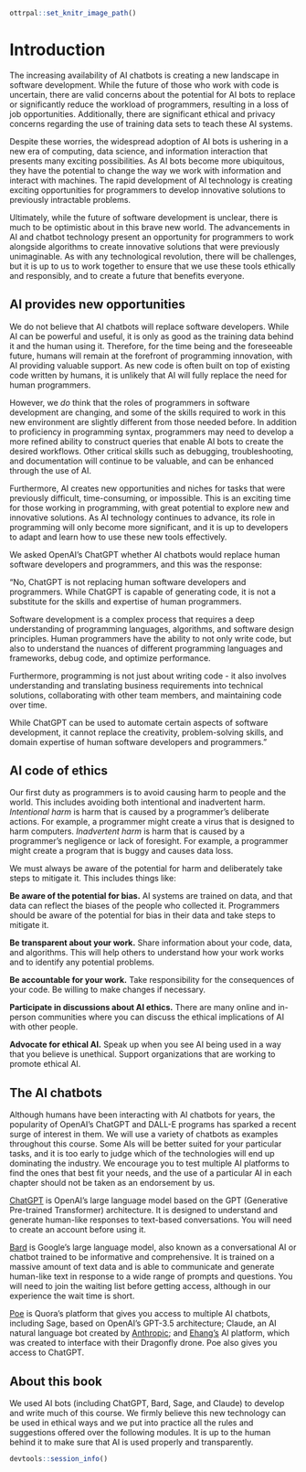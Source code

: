 
```r
ottrpal::set_knitr_image_path()
```

# Introduction

The increasing availability of AI chatbots is creating a new landscape in software development. While the future of those who work with code is uncertain, there are valid concerns about the potential for AI bots to replace or significantly reduce the workload of programmers, resulting in a loss of job opportunities. Additionally, there are significant ethical and privacy concerns regarding the use of training data sets to teach these AI systems.

Despite these worries, the widespread adoption of AI bots is ushering in a new era of computing, data science, and information interaction that presents many exciting possibilities. As AI bots become more ubiquitous, they have the potential to change the way we work with information and interact with machines. The rapid development of AI technology is creating exciting opportunities for programmers to develop innovative solutions to previously intractable problems.

Ultimately, while the future of software development is unclear, there is much to be optimistic about in this brave new world. The advancements in AI and chatbot technology present an opportunity for programmers to work alongside algorithms to create innovative solutions that were previously unimaginable. As with any technological revolution, there will be challenges, but it is up to us to work together to ensure that we use these tools ethically and responsibly, and to create a future that benefits everyone.

## AI provides new opportunities

We do not believe that AI chatbots will replace software developers. While AI can be powerful and useful, it is only as good as the training data behind it and the human using it. Therefore, for the time being and the foreseeable future, humans will remain at the forefront of programming innovation, with AI providing valuable support. As new code is often built on top of existing code written by humans, it is unlikely that AI will fully replace the need for human programmers.

However, we _do_ think that the roles of programmers in software development are changing, and some of the skills required to work in this new environment are slightly different from those needed before. In addition to proficiency in programming syntax, programmers may need to develop a more refined ability to construct queries that enable AI bots to create the desired workflows. Other critical skills such as debugging, troubleshooting, and documentation will continue to be valuable, and can be enhanced through the use of AI.

Furthermore, AI creates new opportunities and niches for tasks that were previously difficult, time-consuming, or impossible. This is an exciting time for those working in programming, with great potential to explore new and innovative solutions. As AI technology continues to advance, its role in programming will only become more significant, and it is up to developers to adapt and learn how to use these new tools effectively.

::: {.reflection}

We asked OpenAI's ChatGPT whether AI chatbots would replace human software developers and programmers, and this was the response:

"No, ChatGPT is not replacing human software developers and programmers. While ChatGPT is capable of generating code, it is not a substitute for the skills and expertise of human programmers.

Software development is a complex process that requires a deep understanding of programming languages, algorithms, and software design principles. Human programmers have the ability to not only write code, but also to understand the nuances of different programming languages and frameworks, debug code, and optimize performance.

Furthermore, programming is not just about writing code - it also involves understanding and translating business requirements into technical solutions, collaborating with other team members, and maintaining code over time.

While ChatGPT can be used to automate certain aspects of software development, it cannot replace the creativity, problem-solving skills, and domain expertise of human software developers and programmers."
:::

## AI code of ethics

Our first duty as programmers is to avoid causing harm to people and the world. This includes avoiding both intentional and inadvertent harm. _Intentional harm_ is harm that is caused by a programmer's deliberate actions. For example, a programmer might create a virus that is designed to harm computers. _Inadvertent harm_ is harm that is caused by a programmer's negligence or lack of foresight. For example, a programmer might create a program that is buggy and causes data loss.

We must always be aware of the potential for harm and deliberately take steps to mitigate it. This includes things like:

**Be aware of the potential for bias.** AI systems are trained on data, and that data can reflect the biases of the people who collected it. Programmers should be aware of the potential for bias in their data and take steps to mitigate it.

**Be transparent about your work.** Share information about your code, data, and algorithms. This will help others to understand how your work works and to identify any potential problems.

**Be accountable for your work.** Take responsibility for the consequences of your code. Be willing to make changes if necessary.

**Participate in discussions about AI ethics.** There are many online and in-person communities where you can discuss the ethical implications of AI with other people.

**Advocate for ethical AI.** Speak up when you see AI being used in a way that you believe is unethical. Support organizations that are working to promote ethical AI.

## The AI chatbots

Although humans have been interacting with AI chatbots for years, the popularity of OpenAI's ChatGPT and DALL-E programs has sparked a recent surge of interest in them. We will use a variety of chatbots as examples throughout this course. Some AIs will be better suited for your particular tasks, and it is too early to judge which of the technologies will end up dominating the industry. We encourage you to test multiple AI platforms to find the ones that best fit your needs, and the use of a particular AI in each chapter should not be taken as an endorsement by us.

[ChatGPT](https://chat.openai.com/) is OpenAI's large language model based on the GPT (Generative Pre-trained Transformer) architecture. It is designed to understand and generate human-like responses to text-based conversations. You will need to create an account before using it.

[Bard](https://bard.google.com/) is Google's large language model, also known as a conversational AI or chatbot trained to be informative and comprehensive. It is trained on a massive amount of text data and is able to communicate and generate human-like text in response to a wide range of prompts and questions. You will need to join the waiting list before getting access, although in our experience the wait time is short.

[Poe](https://poe.com/) is Quora's platform that gives you access to multiple AI chatbots, including Sage, based on OpenAI's GPT-3.5 architecture; Claude, an AI natural language bot created by [Anthropic](https://www.anthropic.com); and [Ehang's](https://www.ehang.com/) AI platform, which was created to interface with their Dragonfly drone. Poe also gives you access to ChatGPT.

## About this book

We used AI bots (including ChatGPT, Bard, Sage, and Claude) to develop and write much of this course. We firmly believe this new technology can be used in ethical ways and we put into practice all the rules and suggestions offered over the following modules. It is up to the human behind it to make sure that AI is used properly and transparently.



```r
devtools::session_info()
```
